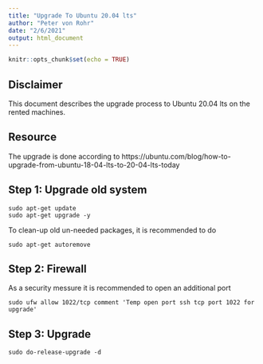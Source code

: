 ```yaml
---
title: "Upgrade To Ubuntu 20.04 lts"
author: "Peter von Rohr"
date: "2/6/2021"
output: html_document
---
```


```r
knitr::opts_chunk$set(echo = TRUE)
```

## Disclaimer
This document describes the upgrade process to Ubuntu 20.04 lts on the rented machines.


## Resource
The upgrade is done according to https://ubuntu.com/blog/how-to-upgrade-from-ubuntu-18-04-lts-to-20-04-lts-today


## Step 1: Upgrade old system

```
sudo apt-get update
sudo apt-get upgrade -y
```
To clean-up old un-needed packages, it is recommended to do 

```
sudo apt-get autoremove
```


## Step 2: Firewall
As a security messure it is recommended to open an additional port 

```
sudo ufw allow 1022/tcp comment 'Temp open port ssh tcp port 1022 for upgrade'
```


## Step 3: Upgrade

```
sudo do-release-upgrade -d
```


